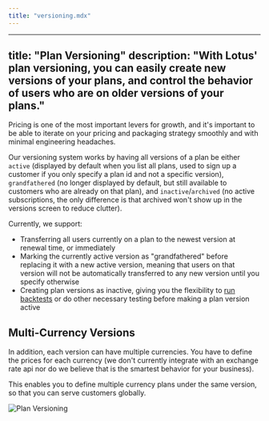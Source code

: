 ```yaml
---
title: "versioning.mdx"
---
```


---
title: "Plan Versioning"
description: "With Lotus' plan versioning, you can easily
create new versions of your plans, and control the behavior of users who are on
older versions of your plans."
---

Pricing is one of the most important levers for growth, and it's important to be
able to iterate on your pricing and packaging strategy smoothly and with minimal
engineering headaches.

Our versioning system works by having all versions of a plan be either `active`
(displayed by default when you list all plans, used to sign up a customer if you
only specify a plan id and not a specific version), `grandfathered` (no longer
displayed by default, but still available to customers who are already on that
plan), and `inactive`/`archived` (no active subscriptions, the only difference
is that archived won't show up in the versions screen to reduce clutter).

Currently, we support:

- Transferring all users currently on a plan to the newest version at renewal
  time, or immediately
- Marking the currently active version as "grandfathered" before replacing it
  with a new active version, meaning that users on that version will not be
  automatically transferred to any new version until you specify otherwise
- Creating plan versions as inactive, giving you the flexibility to
  [run backtests](/experimentation/backtests) or do other necessary testing
  before making a plan version active

## Multi-Currency Versions

In addition, each version can have multiple currencies. You have to define the prices for each currency (we don't currently integrate with an exchange rate api nor do we believe that is the smartest behavior for your business).

This enables you to define multiple currency plans under the same version, so that you can serve customers globally.

![Plan Versioning](/images/plan-management/plan_versioning-e8c31c8a1244fe5d34f9e66d6385a525.png)
